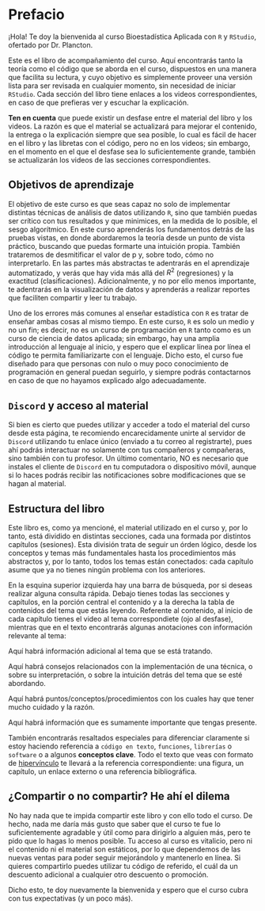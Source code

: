 # Prefacio {.unnumbered}

¡Hola! Te doy la bienvenida al curso Bioestadística Aplicada con `R` y `RStudio`, ofertado por Dr. Plancton.

Este es el libro de acompañamiento del curso. Aquí encontrarás tanto la teoría como el código que se aborda en el curso, dispuestos en una manera que facilita su lectura, y cuyo objetivo es simplemente proveer una versión lista para ser revisada en cualquier momento, sin necesidad de iniciar `RStudio`. Cada sección del libro tiene enlaces a los videos correspondientes, en caso de que prefieras ver y escuchar la explicación.

**Ten en cuenta** que puede existir un desfase entre el material del libro y los videos. La razón es que el material se actualizará para mejorar el contenido, la entrega o la explicación siempre que sea posible, lo cual es fácil de hacer en el libro y las libretas con el código, pero no en los videos; sin embargo, en el momento en el que el desfase sea lo suficientemente grande, también se actualizarán los videos de las secciones correspondientes.

## Objetivos de aprendizaje

El objetivo de este curso es que seas capaz no solo de implementar distintas técnicas de análisis de datos utilizando `R`, sino que también puedas ser crítico con tus resultados y que minimices, en la medida de lo posible, el sesgo algorítmico. En este curso aprenderás los fundamentos detrás de las pruebas vistas, en donde abordaremos la teoría desde un punto de vista práctico, buscando que puedas formarte una intuición propia. También trataremos de desmitificar el valor de p y, sobre todo, cómo no interpretarlo. En las partes más abstractas te adentrarás en el aprendizaje automatizado, y verás que hay vida más allá del $R^2$ (regresiones) y la exactitud (clasificaciones). Adicionalmente, y no por ello menos importante, te adentrarás en la visualización de datos y aprenderás a realizar reportes que faciliten compartir y leer tu trabajo.

Uno de los errores más comunes al enseñar estadística con `R` es tratar de enseñar ambas cosas al mismo tiempo. En este curso, `R` es solo un medio y no un fin; es decir, no es un curso de programación en `R` tanto como es un curso de ciencia de datos aplicada; sin embargo, hay una amplia introducción al lenguaje al inicio, y espero que el explicar línea por línea el código te permita familiarizarte con el lenguaje. Dicho esto, el curso fue diseñado para que personas con nulo o muy poco conocimiento de programación en general puedan seguirlo, y siempre podrás contactarnos en caso de que no hayamos explicado algo adecuadamente.

## `Discord` y acceso al material

Si bien es cierto que puedes utilizar y acceder a todo el material del curso desde esta página, te recomiendo encarecidamente unirte al servidor de `Discord` utilizando tu enlace único (enviado a tu correo al registrarte), pues ahí podrás interactuar no solamente con tus compañeros y compañeras, sino también con tu profesor. Un último comentario, NO es necesario que instales el cliente de `Discord` en tu computadora o dispositivo móvil, aunque si lo haces podrás recibir las notificaciones sobre modificaciones que se hagan al material.

## Estructura del libro

Este libro es, como ya mencioné, el material utilizado en el curso y, por lo tanto, está dividido en distintas secciones, cada una formada por distintos capítulos (sesiones). Esta división trata de seguir un órden lógico, desde los conceptos y temas más fundamentales hasta los procedimientos más abstractos y, por lo tanto, todos los temas están conectados: cada capítulo asume que ya no tienes ningún problema con los anteriores. 

En la esquina superior izquierda hay una barra de búsqueda, por si deseas realizar alguna consulta rápida. Debajo tienes todas las secciones y capítulos, en la porción central el contenido y a la derecha la tabla de contenidos del tema que estás leyendo. Referente al contenido, al inicio de cada capítulo tienes el video al tema correspondiete (ojo al desfase), mientras que en el texto encontrarás algunas anotaciones con información relevante al tema:

::: {.callout-note}
Aquí habrá información adicional al tema que se está tratando.
:::

:::{.callout-tip}
Aquí habrá consejos relacionados con la implementación de una técnica, o sobre su interpretación, o sobre la intuición detrás del tema que se esté abordando.
:::

::: {.callout-warning}
Aquí habrá puntos/conceptos/procedimientos con los cuales hay que tener mucho cuidado y la razón.
:::

::: {.callout-important}
Aquí habrá información que es sumamente importante que tengas presente.
:::

También encontrarás resaltados especiales para diferenciar claramente si estoy haciendo referencia a `código en texto`, `funciones`, `librerías` o `software` o a algunos **conceptos clave**. Todo el texto que veas con formato de [hipervínculo](https://youtu.be/V-_O7nl0Ii0?t=17) te llevará a la referencia correspondiente: una figura, un capítulo, un enlace externo o una referencia bibliográfica.

## ¿Compartir o no compartir? He ahí el dilema

No hay nada que te impida compartir este libro y con ello todo el curso. De hecho, nada me daría más gusto que saber que el curso te fue lo suficientemente agradable y útil como para dirigirlo a alguien más, pero te pido que lo hagas lo menos posible. Tu acceso al curso es vitalicio, pero ni el contenido ni el material son estáticos, por lo que dependemos de las nuevas ventas para poder seguir mejorándolo y mantenerlo en línea. Si quieres compartirlo puedes utilizar tu código de referido, el cuál da un descuento adicional a cualquier otro descuento o promoción.

Dicho esto, te doy nuevamente la bienvenida y espero que el curso cubra con tus expectativas (y un poco más).